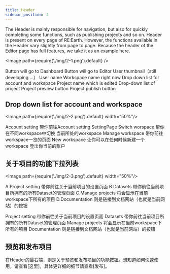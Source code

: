 ```yaml
---
title: Header
sidebar_position: 2
---
```


The Header is mainly responsible for navigation, but also for quickly completing some functions, such as publishing projects and so on. Header is present on every page of RE:Earth. However, the functions available in the Header vary slightly from page to page. Because the header of the Editor page has full features, we take it as an example here.

<Image path={require('./img/2-1.png').default} />

<Order>
  <List>
    Button will go to Dashboard
  </List>
  <List>
    Button will go to Editor
  </List>
  <List>
    User thumbnail（still developing ...）
  </List>
  <List>
    User name
  </List>
  <List>
    Workspace name right now
  </List>
  <List>
    Drop down list for account and workspace
  </List>
  <List>
    Project name which is edited
  </List>
  <List>
    Drop-down list of project
  </List>
  <List>
    Project preview button
  </List>
  <List>
    Project publish button
  </List>
</Order>

## Drop down list for account and workspace

<Image path={require('./img/2-2.png').default} width="50%"/>

<Order>
  <List>
    Account setting 带你前往Account setting SettingPage
  </List>
  <List>
    Switch worspace 帮你在不同workspace中切换
  </List>
  <List>
    当前所处的workspace
  </List>
  <List>
    Manage workspace 带你前往workspace一览的页面
  </List>
  <List>
    New workspace 让你可以在任何时候新建一个workspace
  </List>
  <List>
    登出你当前的账户
  </List>
</Order>

## 关于项目的功能下拉列表

<Image path={require('./img/2-3.png').default} width="50%"/>

A.Project setting 带你前往关于当前项目的设置页面
B.Datasets 带你前往当前项目所拥有的所有Dataset的管理页面
C.Manage projects 将会显示在当前workspace下所有的项目
D.Documentation 则是链接到文档网站（也就是当前网站）的按钮

<Order>
  <List>
    Project setting 带你前往关于当前项目的设置页面
  </List>
  <List>
    Datasets 带你前往当前项目所拥有的所有Dataset的管理页面
  </List>
  <List>
    Manage projects 将会显示在当前workspace下所有的项目
  </List>
  <List>
    Documentation 则是链接到文档网站（也就是当前网站）的按钮
  </List>
</Order>

## 预览和发布项目

在Header的最右端，则是关于预览和发布项目的功能按钮。想知道如何快速使用，请查看[这里]，具体更详细的细节请查看[发布]。

